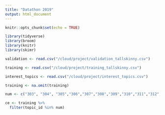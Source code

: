 ```yaml
---
title: "Datathon 2019"
output: html_document
---
```


```r
knitr::opts_chunk$set(echo = TRUE)
```

```r
library(tidyverse)
library(broom)
library(knitr)
library(skimr)
```

```r
validation <- read.csv("/cloud/project/validation_tallskinny.csv")

training <- read.csv("/cloud/project/training_tallskinny.csv")

interest_topics <- read.csv("/cloud/project/interest_topics.csv")
```

```r
training <- na.omit(training)
```

```r
num <- c("303", "304", "305","306","307","308","309","310","311","312","313","314","315")

ce <- training %>%
  filter(topic_id %in% num)
```







